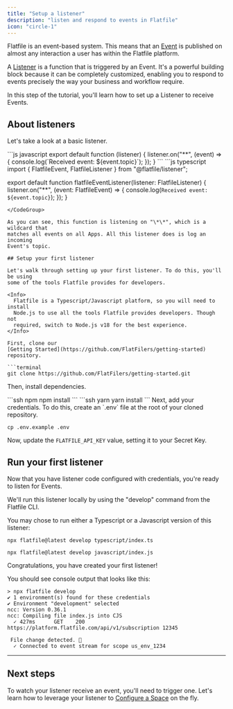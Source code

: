 ```yaml
---
title: "Setup a listener"
description: "listen and respond to events in Flatfile"
icon: "circle-1"
---
```


<Snippet file="shared/dxpbanner.mdx" />

Flatfile is an event-based system. This means that an
[Event](../../orchestration/events) is published on almost any interaction a
user has within the Flatfile platform.

A [Listener](/orchestration/listeners) is a function that is triggered by an
Event. It's a powerful building block because it can be completely customized,
enabling you to respond to events precisely the way your business and workflow
require.

In this step of the tutorial, you'll learn how to set up a Listener to receive
Events.

## About listeners

Let's take a look at a basic listener.

<CodeGroup>
```js javascript
export default function (listener) {
  listener.on("**", (event) => {
    console.log(`Received event: ${event.topic}`);
  });
}
```
```js typescript
import { FlatfileEvent, FlatfileListener } from "@flatfile/listener";

export default function flatfileEventListener(listener: FlatfileListener) {
  listener.on("**", (event: FlatfileEvent) => {
    console.log(`Received event: ${event.topic}`);
  });
}
```
</CodeGroup>

As you can see, this function is listening on "\*\*", which is a wildcard that
matches all events on all Apps. All this listener does is log an incoming
Event's topic.

## Setup your first listener

Let's walk through setting up your first listener. To do this, you'll be using
some of the tools Flatfile provides for developers.

<Info>
  Flatfile is a Typescript/Javascript platform, so you will need to install
  Node.js to use all the tools Flatfile provides developers. Though not
  required, switch to Node.js v18 for the best experience.
</Info>

First, clone our
[Getting Started](https://github.com/FlatFilers/getting-started) repository.

```terminal
git clone https://github.com/FlatFilers/getting-started.git
```

Then, install dependencies.

<CodeGroup>
```ssh npm
npm install
```
```ssh yarn
yarn install
```

</CodeGroup>
Next, add your credentials. To do this, create an `.env` file at the root of your cloned repository.

```ssh
cp .env.example .env
```

Now, update the `FLATFILE_API_KEY` value, setting it to your Secret Key.

## Run your first listener

Now that you have listener code configured with credentials, you're ready to
listen for Events.

We'll run this listener locally by using the "develop" command from the Flatfile
CLI.

You may chose to run either a Typescript or a Javascript version of this
listener:

<CodeGroup>

```terminal ts listener
npx flatfile@latest develop typescript/index.ts
```

```terminal js listener
npx flatfile@latest develop javascript/index.js
```

</CodeGroup>

Congratulations, you have created your first listener!

You should see console output that looks like this:

```ssh console
> npx flatfile develop
✔ 1 environment(s) found for these credentials
✔ Environment "development" selected
ncc: Version 0.36.1
ncc: Compiling file index.js into CJS
  ✓ 427ms      GET    200 https://platform.flatfile.com/api/v1/subscription 12345

 File change detected. 🚀
  ✓ Connected to event stream for scope us_env_1234
```

---

## Next steps

To watch your listener receive an event, you'll need to trigger one. Let's learn
how to leverage your listener to
[Configure a Space](../custom/meet-the-workbook) on the fly.
